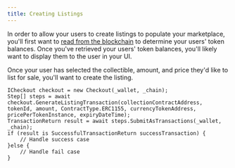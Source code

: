 ```yaml
---
title: Creating Listings
---
```


In order to allow your users to create listings to populate your marketplace, you'll first want to [read from the blockchain](sdk/unity/power/read-from-blockchain) to determine your users' token balances. Once you've retrieved your users' token balances, you'll likely want to display them to the user in your UI.

Once your user has selected the collectible, amount, and price they'd like to list for sale, you'll want to create the listing.

```
ICheckout checkout = new Checkout(_wallet, _chain);
Step[] steps = await checkout.GenerateListingTransaction(collectionContractAddress, tokenId, amount, ContractType.ERC1155, currencyTokenAddress, pricePerTokenInstance, expiryDateTime);
TransactionReturn result = await steps.SubmitAsTransactions(_wallet, _chain);
if (result is SuccessfulTransactionReturn successTransaction) {
    // Handle success case
}else {
    // Handle fail case
}
```